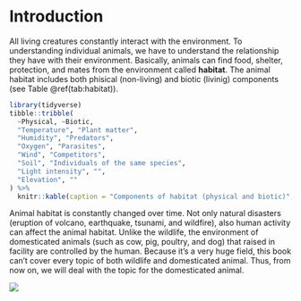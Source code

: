 # Introduction {#intro}

All living creatures constantly interact with the environment. To understanding individual animals, we have to understand the relationship they have with their environment. Basically, animals can find food, shelter, protection, and mates from the environment called **habitat**. The animal habitat includes both phisical (non-living) and biotic (livinig) components (see Table \@ref(tab:habitat)).      

```r
library(tidyverse)
tibble::tribble(
  ~Physical, ~Biotic,
  "Temperature", "Plant matter",
  "Humidity", "Predators",
  "Oxygen", "Parasites",
  "Wind", "Competitors",
  "Soil", "Individuals of the same species",
  "Light intensity", "",
  "Elevation", ""
) %>%
  knitr::kable(caption = "Components of habitat (physical and biotic)", booktabs = TRUE)
```

Animal habitat is constantly changed over time. Not only natural disasters (eruption of volcano, earthquake, tsunami, and wildfire), also human activity can affect the animal habitat. Unlike the wildlife, the environment of domesticated animals (such as cow, pig, poultry, and dog) that raised in facility are controlled by the human. Because it's a very huge field, this book can't cover every topic of both wildlife and domesticated animal. Thus, from now on, we will deal with the topic for the domesticated animal.

![](figures/polar.jpeg)